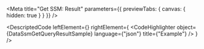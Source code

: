 
<Meta title="Get SSM: Result" parameters={{ previewTabs: { canvas: { hidden: true } } }} />

<DescriptedCode
  leftElement={<DataSsmGetQueryResultDesc />}
  rightElement={
    <CodeHighlighter
      object={DataSsmGetQueryResultSample}
      language={"json"}
      title={"Example"}
    />
  }
/>
